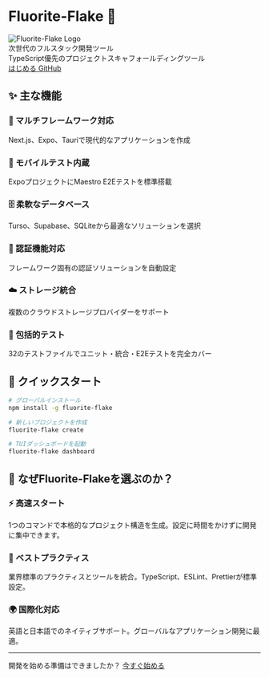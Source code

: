 
<div className="text-center py-16 pb-8">

# Fluorite-Flake 🚀

<Bleed>
  <div className="flex justify-center items-center my-8">
    <img src="/fluorite-flake-logo.png" alt="Fluorite-Flake Logo" className="w-64 h-64 block" />
  </div>
</Bleed>


<div className="text-xl text-gray-700 dark:text-gray-200 my-4 mb-12 leading-relaxed">
次世代のフルスタック開発ツール<br />
TypeScript優先のプロジェクトスキャフォールディングツール
</div>

<div className="flex gap-4 justify-center flex-wrap my-8">
  <a href="/ja-JP/get-started" className="inline-block px-6 py-3 bg-blue-600 text-white rounded-lg no-underline font-bold whitespace-nowrap hover:bg-blue-700 transition-colors">
    はじめる
  </a>
  <a href="https://github.com/kotsutsumi/fluorite-flake" className="inline-block px-6 py-3 border border-blue-600 text-blue-600 rounded-lg no-underline font-bold whitespace-nowrap hover:bg-blue-50 transition-colors">
    GitHub
  </a>
</div>

</div>

## ✨ 主な機能

<div className="grid grid-cols-[repeat(auto-fit,minmax(250px,1fr))] gap-6 my-8">

<div className="p-6 border border-gray-200 dark:border-gray-700 rounded-lg bg-gray-50 dark:bg-gray-800" style={{ backgroundColor: 'var(--card)', borderColor: 'var(--border)' }}>
  <h3 className="m-0 mb-4 text-blue-600 dark:text-blue-400">🎯 マルチフレームワーク対応</h3>
  <span className="m-0 text-gray-700 dark:text-gray-200 text-sm block">
    Next.js、Expo、Tauriで現代的なアプリケーションを作成
  </span>
</div>

<div className="p-6 border border-gray-200 dark:border-gray-700 rounded-lg bg-gray-50 dark:bg-gray-800" style={{ backgroundColor: 'var(--card)', borderColor: 'var(--border)' }}>
  <h3 className="m-0 mb-4 text-blue-600 dark:text-blue-400">📱 モバイルテスト内蔵</h3>
  <span className="m-0 text-gray-700 dark:text-gray-200 text-sm block">
    ExpoプロジェクトにMaestro E2Eテストを標準搭載
  </span>
</div>

<div className="p-6 border border-gray-200 dark:border-gray-700 rounded-lg bg-gray-50 dark:bg-gray-800" style={{ backgroundColor: 'var(--card)', borderColor: 'var(--border)' }}>
  <h3 className="m-0 mb-4 text-blue-600 dark:text-blue-400">🗄️ 柔軟なデータベース</h3>
  <span className="m-0 text-gray-700 dark:text-gray-200 text-sm block">
    Turso、Supabase、SQLiteから最適なソリューションを選択
  </span>
</div>

<div className="p-6 border border-gray-200 dark:border-gray-700 rounded-lg bg-gray-50 dark:bg-gray-800" style={{ backgroundColor: 'var(--card)', borderColor: 'var(--border)' }}>
  <h3 className="m-0 mb-4 text-blue-600 dark:text-blue-400">🔐 認証機能対応</h3>
  <span className="m-0 text-gray-700 dark:text-gray-200 text-sm block">
    フレームワーク固有の認証ソリューションを自動設定
  </span>
</div>

<div className="p-6 border border-gray-200 dark:border-gray-700 rounded-lg bg-gray-50 dark:bg-gray-800" style={{ backgroundColor: 'var(--card)', borderColor: 'var(--border)' }}>
  <h3 className="m-0 mb-4 text-blue-600 dark:text-blue-400">☁️ ストレージ統合</h3>
  <span className="m-0 text-gray-700 dark:text-gray-200 text-sm block">
    複数のクラウドストレージプロバイダーをサポート
  </span>
</div>

<div className="p-6 border border-gray-200 dark:border-gray-700 rounded-lg bg-gray-50 dark:bg-gray-800" style={{ backgroundColor: 'var(--card)', borderColor: 'var(--border)' }}>
  <h3 className="m-0 mb-4 text-blue-600 dark:text-blue-400">🧪 包括的テスト</h3>
  <span className="m-0 text-gray-700 dark:text-gray-200 text-sm block">
    32のテストファイルでユニット・統合・E2Eテストを完全カバー
  </span>
</div>

</div>

## 🚀 クイックスタート

```bash
# グローバルインストール
npm install -g fluorite-flake

# 新しいプロジェクトを作成
fluorite-flake create

# TUIダッシュボードを起動
fluorite-flake dashboard
```

## 🌟 なぜFluorite-Flakeを選ぶのか？

<div className="grid grid-cols-[repeat(auto-fit,minmax(300px,1fr))] gap-8 my-8">

<div className="p-6 border border-gray-200 dark:border-gray-700 rounded-lg bg-gray-50 dark:bg-gray-800" style={{ backgroundColor: 'var(--card)', borderColor: 'var(--border)' }}>
  <h3 className="m-0 mb-4 text-blue-600 dark:text-blue-400">⚡ 高速スタート</h3>
  <span className="m-0 text-gray-700 dark:text-gray-200 block">
    1つのコマンドで本格的なプロジェクト構造を生成。設定に時間をかけずに開発に集中できます。
  </span>
</div>

<div className="p-6 border border-gray-200 dark:border-gray-700 rounded-lg bg-gray-50 dark:bg-gray-800" style={{ backgroundColor: 'var(--card)', borderColor: 'var(--border)' }}>
  <h3 className="m-0 mb-4 text-blue-600 dark:text-blue-400">🎯 ベストプラクティス</h3>
  <span className="m-0 text-gray-700 dark:text-gray-200 block">
    業界標準のプラクティスとツールを統合。TypeScript、ESLint、Prettierが標準設定。
  </span>
</div>

<div className="p-6 border border-gray-200 dark:border-gray-700 rounded-lg bg-gray-50 dark:bg-gray-800" style={{ backgroundColor: 'var(--card)', borderColor: 'var(--border)' }}>
  <h3 className="m-0 mb-4 text-blue-600 dark:text-blue-400">🌍 国際化対応</h3>
  <span className="m-0 text-gray-700 dark:text-gray-200 block">
    英語と日本語でのネイティブサポート。グローバルなアプリケーション開発に最適。
  </span>
</div>

</div>

---

<div className="text-center py-8">
  <span className="text-gray-700 dark:text-gray-200 mb-4 block">
    開発を始める準備はできましたか？
  </span>
  <a href="/ja-JP/get-started" className="inline-block px-8 py-4 bg-blue-600 text-white rounded-lg no-underline font-bold text-lg whitespace-nowrap hover:bg-blue-700 transition-colors">
    今すぐ始める
  </a>
</div>
